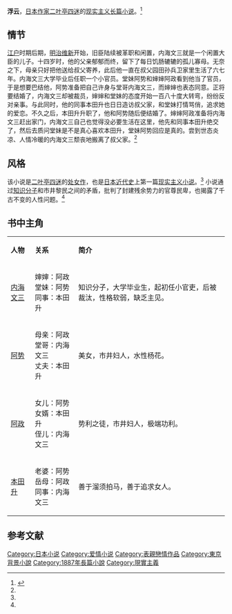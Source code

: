 '''浮云'''，[[日本|日本]][[作家|作家]][[二叶亭四迷|二叶亭四迷]]的[[现实主义|现实主义]][[长篇小说|长篇小说]]。<ref name="xms " >{{cite web|url= http://www.jnocnews.jp/news/show.aspx?id=28294|title= 客死他乡的作家——二叶亭四迷|accessdate= 2009年|work= |publisher= 日本新华侨报网|language= zh-hans|archive-date= 2016-03-05|archive-url= https://web.archive.org/web/20160305004009/http://www.jnocnews.jp/news/show.aspx?id=28294|dead-url= no}}</ref>

== 情节 ==
[[江户|江户]]时期后期，[[明治维新|明治维新]]开始，旧臣陆续被革职和闲置，内海文三就是一个闲置大臣的儿子。十四岁时，他的父亲郁郁而终，留下了每日饥肠辘辘的孤儿寡母。无奈之下，母亲只好把他送给叔父寄养，此后他一直在叔父园田孙兵卫家里生活了六七年。内海文三大学毕业后任职一个小官员。堂妹阿势和婶婶阿政看到他当了官员，于是想要巴结他，阿势准备把自己许身与堂哥内海文三，而婶婶也表态同意。正将要结婚了，内海文三却被裁员，婶婶和堂妹的态度开始一百八十度大转弯，纷纷反对亲事。与此同时，他的同事本田升也日日造访叔父家，和堂妹打情骂俏，追求她的爱恋。不久之后，本田升升职了，他和阿势随后便结婚了。婶婶阿政准备将内海文三赶出家门，内海文三自己也觉得没必要生活在这里，他先和同事本田升绝交了，然后去质问堂妹是不是真心喜欢本田升，堂妹阿势回应是真的。尝到世态炎凉、人情冷暖的内海文三颓丧地搬离了叔父家。<ref name="xms " />

== 风格 ==
该小说是[[二叶亭四迷|二叶亭四迷]]的[[处女作|处女作]]，也是[[日本近代史|日本近代史]]上第一篇[[现实主义小说|现实主义小说]]。<ref name="xms " /> 小说通过[[知识分子|知识分子]]和市井黎民之间的矛盾，批判了封建残余势力的官尊民卑，也揭露了千古不变的人性问题。<ref name="xms " />

== 书中主角 ==
{|class="wikitable " width="100%"
|- style="background:green; color:white" align=center
|style="width:10%"|'''人物'''||style="width:18%"|'''关系'''||style="width:62%"|'''简介'''
|-
| [[内海文三|内海文三]]   || 婶婶：阿政<br />堂妹：阿势<br />同事：本田升 || 知识分子，大学毕业生，起初任小官吏，后被裁汰，性格软弱，缺乏主见。
|-
| [[阿势|阿势]]  || 母亲：阿政<br />堂哥：内海文三<br />丈夫：本田升 || 美女，市井妇人，水性杨花。
|-
| [[阿政|阿政]]   || 女儿：阿势<br />女婿：本田升<br />侄儿：内海文三 || 势利之徒，市井妇人，极端功利。
|-
| [[本田升|本田升]]   || 老婆：阿势<br />岳母：阿政<br />同事：内海文三 || 善于溜须拍马，善于追求女人。
|}

==参考文献==
<div class="references-small">
<references></references>
</div>

[[Category:日本小说|Category:日本小说]]
[[Category:爱情小说|Category:爱情小说]]
[[Category:表親戀情作品|Category:表親戀情作品]]
[[Category:東京背景小說|Category:東京背景小說]]
[[Category:1887年長篇小說|Category:1887年長篇小說]]
[[Category:現實主義|Category:現實主義]]